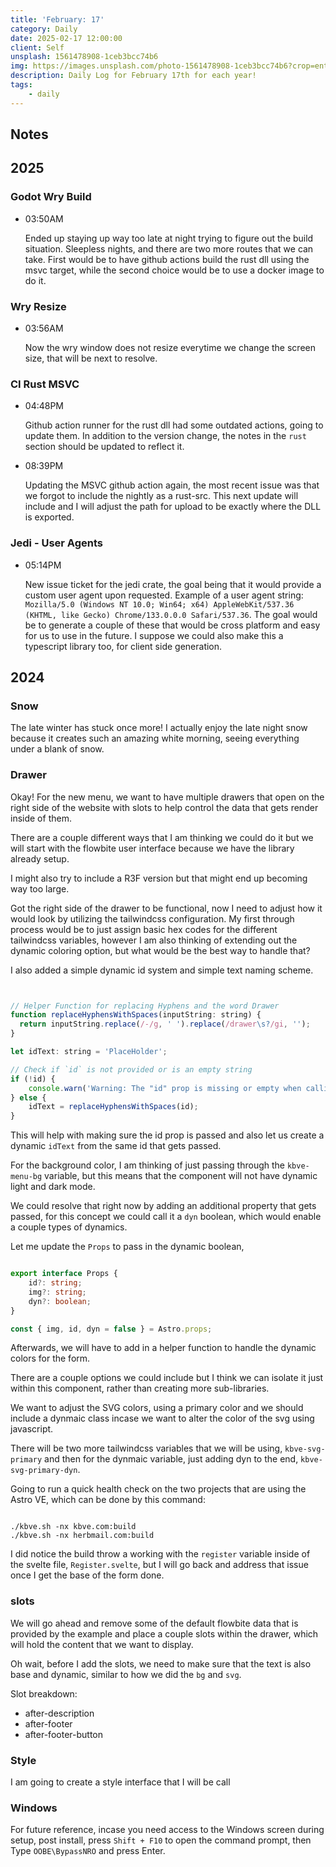 ```yaml
---
title: 'February: 17'
category: Daily
date: 2025-02-17 12:00:00
client: Self
unsplash: 1561478908-1ceb3bcc74b6
img: https://images.unsplash.com/photo-1561478908-1ceb3bcc74b6?crop=entropy&cs=srgb&fm=jpg&ixid=MnwzNjM5Nzd8MHwxfHJhbmRvbXx8fHx8fHx8fDE2ODE3NDg2ODY&ixlib=rb-4.0.3&q=85
description: Daily Log for February 17th for each year!
tags:
    - daily
---
```




<Adsense />

## Notes

## 2025

### Godot Wry Build

-   03:50AM

    Ended up staying up way too late at night trying to figure out the build situation.
    Sleepless nights, and there are two more routes that we can take. 
    First would be to have github actions build the rust dll using the msvc target, while the second choice would be to use a docker image to do it.

### Wry Resize

-   03:56AM

    Now the wry window does not resize everytime we change the screen size, that will be next to resolve.

### CI Rust MSVC

-   04:48PM

    Github action runner for the rust dll had some outdated actions, going to update them.
    In addition to the version change, the notes in the `rust` section should be updated to reflect it.

-   08:39PM

    Updating the MSVC github action again, the most recent issue was that we forgot to include the nightly as a rust-src.
    This next update will include and I will adjust the path for upload to be exactly where the DLL is exported.

### Jedi - User Agents

-   05:14PM

    New issue ticket for the jedi crate, the goal being that it would provide a custom user agent upon requested.
    Example of a user agent string:
    `Mozilla/5.0 (Windows NT 10.0; Win64; x64) AppleWebKit/537.36 (KHTML, like Gecko) Chrome/133.0.0.0 Safari/537.36`.
    The goal would be to generate a couple of these that would be cross platform and easy for us to use in the future.
    I suppose we could also make this a typescript library too, for client side generation.


## 2024

### Snow

The late winter has stuck once more!
I actually enjoy the late night snow because it creates such an amazing white morning, seeing everything under a blank of snow.

### Drawer

Okay! For the new menu, we want to have multiple drawers that open on the right side of the website with slots to help control the data that gets render inside of them.

There are a couple different ways that I am thinking we could do it but we will start with the flowbite user interface because we have the library already setup.

I might also try to include a R3F version but that might end up becoming way too large.

Got the right side of the drawer to be functional, now I need to adjust how it would look by utilizing the tailwindcss configuration.
My first through process would be to just assign basic hex codes for the different tailwindcss variables, however I am also thinking of extending out the dynamic coloring option, but what would be the best way to handle that?

I also added a simple dynamic id system and simple text naming scheme.

```js


// Helper Function for replacing Hyphens and the word Drawer
function replaceHyphensWithSpaces(inputString: string) {
  return inputString.replace(/-/g, ' ').replace(/drawer\s?/gi, '');
}

let idText: string = 'PlaceHolder';

// Check if `id` is not provided or is an empty string
if (!id) {
    console.warn('Warning: The "id" prop is missing or empty when calling the Astro Flowbite Right Component.');
} else {
    idText = replaceHyphensWithSpaces(id);
}

```

This will help with making sure the id prop is passed and also let us create a dynamic `idText` from the same id that gets passed.

For the background color, I am thinking of just passing through the `kbve-menu-bg` variable, but this means that the component will not have dynamic light and dark mode.

We could resolve that right now by adding an additional property that gets passed, for this concept we could call it a `dyn` boolean, which would enable a couple types of dynamics.

Let me update the `Props` to pass in the dynamic boolean, 

```ts

export interface Props {
    id?: string;
	img?: string;
    dyn?: boolean;
}

const { img, id, dyn = false } = Astro.props;

```

Afterwards, we will have to add in a helper function to handle the dynamic colors for the form. 

There are a couple options we could include but I think we can isolate it just within this component, rather than creating more sub-libraries.

We want to adjust the SVG colors, using a primary color and we should include a dynmaic class incase we want to alter the color of the svg using javascript.

There will be two more tailwindcss variables that we will be using, `kbve-svg-primary` and then for the dynmaic variable, just adding dyn to the end, `kbve-svg-primary-dyn`.

Going to run a quick health check on the two projects that are using the Astro VE, which can be done by this command:

```shell

./kbve.sh -nx kbve.com:build
./kbve.sh -nx herbmail.com:build

```

I did notice the build throw a working with the `register` variable inside of the svelte file, `Register.svelte`, but I will go back and address that issue once I get the base of the form done.

### slots

We will go ahead and remove some of the default flowbite data that is provided by the example and place a couple slots within the drawer, which will hold the content that we want to display.

Oh wait, before I add the slots, we need to make sure that the text is also base and dynamic, similar to how we did the `bg` and `svg`.

Slot breakdown:

- after-description
- after-footer
- after-footer-button

### Style

I am going to create a style interface that I will be call

### Windows

For future reference, incase you need access to the Windows screen during setup, post install, press `Shift + F10` to open the command prompt, then Type `OOBE\BypassNRO` and press Enter.